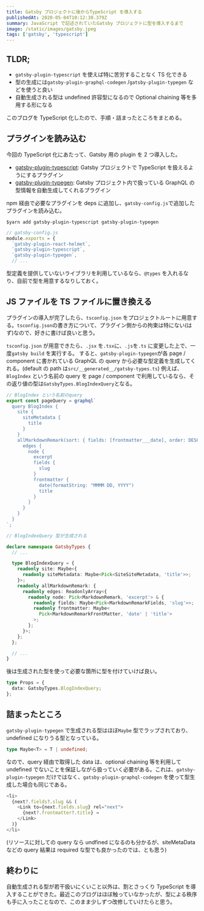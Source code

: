 ```yaml
---
title: Gatsby プロジェクトに後からTypeScript を導入する
publishedAt: 2020-05-04T10:12:30.379Z
summary: JavaScript で記述されていたGatsby プロジェクトに型を導入するまで
image: /static/images/gatsby.jpeg
tags: ['gatsby', 'typescript']
---
```


## TLDR;

- `gatsby-plugin-typescript` を使えば特に苦労することなく TS 化できる
- 型の生成には`gatsby-plugin-graphql-codegen` /`gatsby-plugin-typegen` などを使うと良い
- 自動生成される型は undefined 許容型になるので Optional chaining 等を多用する形になる

このブログを TypeScript 化したので、手順・詰まったところをまとめる。

## プラグインを読み込む

今回の TypeScript 化にあたって、Gatsby 用の plugin を 2 つ導入した。

- [gatsby-plugin-typescript](https://www.gatsbyjs.org/packages/gatsby-plugin-typescript/): Gatsby プロジェクトで TypeScript を扱えるようにするプラグイン
- [gatsby-plugin-typegen](https://www.gatsbyjs.org/packages/gatsby-plugin-typegen/): Gatsby プロジェクト内で扱っている GraphQL の型情報を自動生成してくれるプラグイン

npm 経由で必要なプラグインを deps に追加し、`gatsby-config.js`で追加したプラグインを読み込む。

`$yarn add gatsby-plugin-typescript gatsby-plugin-typegen`

```javascript
// gatsby-config.js
module.exports = {
  `gatsby-plugin-react-helmet`,
  `gatsby-plugin-typescript`,
  `gatsby-plugin-typegen`,
  // ...
```

型定義を提供していないライブラリを利用しているなら、`@types` を入れるなり、自前で型を用意するなりしておく。

## JS ファイルを TS ファイルに置き換える

プラグインの導入が完了したら、`tsconfig.json` をプロジェクトルートに用意する。`tsconfig.json`の書き方について、プラグイン側からの拘束は特にない(はず)なので、好きに書けば良いと思う。

`tsconfig.json` が用意できたら、`.jsx` を`.tsx`に、`.js`を`.ts` に変更した上で、一度`gatsby build` を実行する。 すると、`gatsby-plugin-typegen`が各 page / component に書かれている GraphQL の query から必要な型定義を生成してくれる。(default の path は`src/__generated__/gatsby-types.ts`)
例えば、`BlogIndex` という名前の query を page / component で利用しているなら、その返り値の型は`GatsbyTypes.BlogIndexQuery`となる。

```typescript
// BlogIndex という名前のquery
export const pageQuery = graphql`
  query BlogIndex {
    site {
      siteMetadata {
        title
      }
    }
    allMarkdownRemark(sort: { fields: [frontmatter___date], order: DESC }) {
      edges {
        node {
          excerpt
          fields {
            slug
          }
          frontmatter {
            date(formatString: "MMMM DD, YYYY")
            title
          }
        }
      }
    }
  }
`;
```

```typescript
// BlogIndexQuery 型が生成される

declare namespace GatsbyTypes {
  // ...

  type BlogIndexQuery = {
    readonly site: Maybe<{
      readonly siteMetadata: Maybe<Pick<SiteSiteMetadata, 'title'>>;
    }>;
    readonly allMarkdownRemark: {
      readonly edges: ReadonlyArray<{
        readonly node: Pick<MarkdownRemark, 'excerpt'> & {
          readonly fields: Maybe<Pick<MarkdownRemarkFields, 'slug'>>;
          readonly frontmatter: Maybe<
            Pick<MarkdownRemarkFrontMatter, 'date' | 'title'>
          >;
        };
      }>;
    };
  };

  // ...
}
```

後は生成された型を使って必要な箇所に型を付けていけば良い。

```typescript
type Props = {
  data: GatsbyTypes.BlogIndexQuery;
};
```

## 詰まったところ

`gatsby-plugin-typegen` で生成される型はほぼ`Maybe` 型でラップされており、undefined になりうる型となっている。

```typescript
type Maybe<T> = T | undefined;
```

なので、query 経由で取得した data は、optional chaining 等を利用して undefined でないことを保証しながら扱っていく必要がある。これは、`gatsby-plugin-typegen` だけではなく、`gatsby-plugin-graphql-codegen` を使って型生成した場合も同じである。

```typescript
<li>
  {next?.fields?.slug && (
    <Link to={next.fields.slug} rel="next">
      {next?.frontmatter?.title} →
    </Link>
  )}
</li>
```

(リソースに対しての query なら undfined になるのも分かるが、siteMetaData などの query 結果は required な型でも良かったのでは、とも思う)

## 終わりに

自動生成される型が若干扱いにくいこと以外は、割とさっくり TypeScript を導入することができた。最近このブログはほぼ触っていなかったが、型による秩序も手に入ったことなので、このまま少しずつ改修していけたらと思う。
